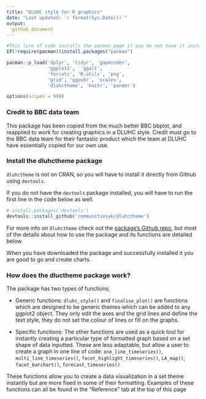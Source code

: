 ```yaml
---
title: "DLUHC style for R graphics"
date: "Last updated: `r format(Sys.Date())`"
output: 
  github_document
---
```


<!-- README.md is generated from README.Rmd. Please edit that file -->

```r
#This line of code installs the pacman page if you do not have it installed - if you do, it simply loads the package
if(!require(pacman))install.packages("pacman")

pacman::p_load('dplyr', 'tidyr', 'gapminder',
               'ggplot2',  'ggalt',
               'forcats', 'R.utils', 'png', 
               'grid', 'ggpubr', 'scales',
               'dluhctheme', 'knitr', 'pander')

options(scipen = 999)
```

### Credit to BBC data team
This package has been copied from the much better BBC bbplot, and reapplied to work for creating graphics in a DLUHC style. Credit must go to the BBC data team for their fantastic product which the team at DLUHC have essentially copied for our own use.

### Install the dluhctheme package

`dluhctheme` is not on CRAN, so you will have to install it directly from Github using `devtools`. 

If you do not have the `devtools` package installed, you will have to run the first line in the code below as well. 

``` r
# install.packages('devtools')
devtools::install_github('communitiesuk/dluhctheme')
```

For more info on `dluhctheme` check out the [package's Github repo](https://github.com/communitiesuk/dluhctheme), but most of the details about how to use the package and its functions are detailed below. 

When you have downloaded the package and successfully installed it you are good to go and create charts. 

### How does the dluctheme package work?

The package has two types of functions;

* Generic functions:
`dluhc_style()` and `finalise_plot()` are functions which are designed to be generic themes which can be added to any ggplot2 object. They only edit the axes and the grid lines and define the text style, they do not set the colour of lines or fill on the graphs.

* Specific functions:
The other functions are used as a quick tool for instantly creating a particular type of formatted graph based on a set shape of data inputted. 
These are less adaptable, but allow a user to create a graph in one line of code:
`one_line_timeseries()`, `multi_line_timeseries()`, `facet_highlight_timeseries()`, `LA_map()`, `facet_barchart()`, `forecast_timeseries()`

These functions allow you to create a data visualization in a set theme instantly but are more fixed in some of their formatting. Examples of these functions can all be found in the "Reference" tab at the top of this page 
